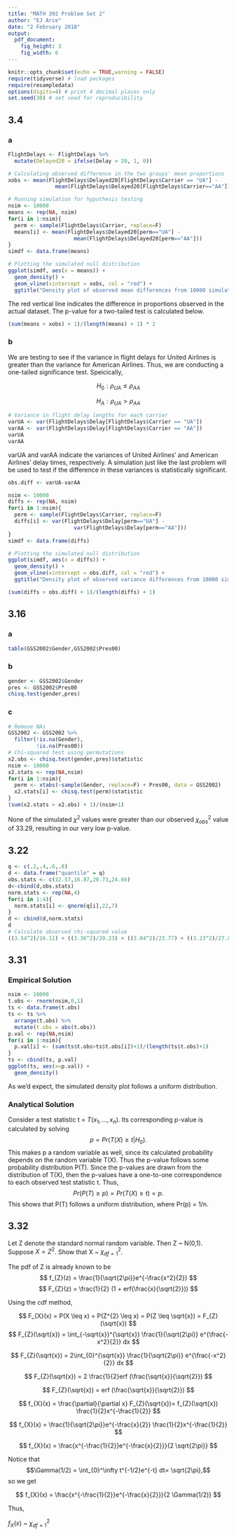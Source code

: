 ```yaml
---
title: "MATH 392 Problem Set 2"
author: "EJ Arce"
date: "2 February 2018"
output: 
  pdf_document:
    fig_height: 3
    fig_width: 6
---
```



```r
knitr::opts_chunk$set(echo = TRUE,warning = FALSE)
require(tidyverse) # load packages
require(resampledata)
options(digits=4) # print 4 decimal places only
set.seed(30) # set seed for reproducibility
```

## 3.4

### a

```r
FlightDelays <- FlightDelays %>%
  mutate(Delayed20 = ifelse(Delay > 20, 1, 0))

# Calculating observed difference in the two groups' mean proportions
xobs <- mean(FlightDelays$Delayed20[FlightDelays$Carrier == "UA"] -
               mean(FlightDelays$Delayed20[FlightDelays$Carrier=="AA"]))

# Running simulation for hypothesis testing
nsim <- 10000
means <- rep(NA, nsim)
for(i in 1:nsim){
  perm <- sample(FlightDelays$Carrier, replace=F)
  means[i] <- mean(FlightDelays$Delayed20[perm=="UA"] - 
                     mean(FlightDelays$Delayed20[perm=="AA"]))
}
simdf <- data.frame(means)

# Plotting the simulated null distribution
ggplot(simdf, aes(x = means)) +
  geom_density() +
  geom_vline(xintercept = xobs, col = "red") +
  ggtitle("Density plot of observed mean differences from 10000 simulations")
```

The red vertical line indicates the difference in proportions observed in the actual dataset. The p-value for a two-tailed test is calculated below.

```r
(sum(means > xobs) + 1)/(length(means) + 1) * 2
```

### b

We are testing to see if the variance in flight delays for United Airlines is greater than the variance for American Airlines. Thus, we are conducting a one-tailed significance test. Speicically,


$$
H_0: \rho_{UA} \leq \rho_{AA}
$$
  
$$
H_A: \rho_{UA} >\rho_{AA}
$$

```r
# Variance in flight delay lengths for each carrier
varUA <- var(FlightDelays$Delay[FlightDelays$Carrier == "UA"])
varAA <- var(FlightDelays$Delay[FlightDelays$Carrier == "AA"])
varUA
varAA
```

varUA and varAA indicate the variances of United Airlines' and American Airlines' delay times, respectively. A simulation just like the last problem will be used to test if the difference in these variances is statistically significant.

```r
obs.diff <- varUA-varAA

nsim <- 10000
diffs <- rep(NA, nsim)
for(i in 1:nsim){
  perm <- sample(FlightDelays$Carrier, replace=F)
  diffs[i] <- var(FlightDelays$Delay[perm=="UA"] - 
                     var(FlightDelays$Delay[perm=="AA"]))
}
simdf <- data.frame(diffs)

# Plotting the simulated null distribution
ggplot(simdf, aes(x = diffs)) +
  geom_density() +
  geom_vline(xintercept = obs.diff, col = "red") +
  ggtitle("Density plot of observed variance differences from 10000 simulations")
```

```r
(sum(diffs > obs.diff) + 1)/(length(diffs) + 1)
```

## 3.16

### a

```r
table(GSS2002$Gender,GSS2002$Pres00)
```

### b

```r
gender <- GSS2002$Gender
pres <- GSS2002$Pres00
chisq.test(gender,pres)
```

### c

```r
# Remove NAs
GSS2002 <- GSS2002 %>%
  filter(!is.na(Gender),
         !is.na(Pres00))
# Chi-squared test using permutations
x2.obs <- chisq.test(gender,pres)$statistic
nsim <- 10000
x2.stats <- rep(NA,nsim)
for(i in 1:nsim){
  perm <- xtabs(~sample(Gender, replace=F) + Pres00, data = GSS2002)
  x2.stats[i] <- chisq.test(perm)$statistic
}
(sum(x2.stats > x2.obs) + 1)/(nsim+1)
```

None of the simulated $\chi^{2}$ values were greater than our observed $\chi^{2}_{obs}$ value of 33.29, resulting in our very low p-value.

## 3.22

```r
q <- c(.2,.4,.6,.8)
d <- data.frame("quantile" = q)
obs.stats <- c(12.57,16.87,20.73,24.66)
d<-cbind(d,obs.stats)
norm.stats <- rep(NA,4)
for(i in 1:4){
  norm.stats[i] <- qnorm(q[i],22,7)
}
d <- cbind(d,norm.stats)
d
# Calculate observed chi-squared value
((3.54^2)/16.11) + ((3.36^2)/20.23) + ((3.04^2)/23.77) + ((3.23^2)/27.89)
```

## 3.31

### Empirical Solution

```r
nsim <- 10000
t.obs <- rnorm(nsim,0,1)
ts <- data.frame(t.obs)
ts <- ts %>%
  arrange(t.obs) %>%
  mutate(t.obs = abs(t.obs))
p.val <- rep(NA,nsim)
for(i in 1:nsim){
  p.val[i] <- (sum(ts$t.obs>ts$t.obs[i])+1)/(length(ts$t.obs)+1)
}
ts <- cbind(ts, p.val)
ggplot(ts, aes(x=p.val)) +
  geom_density()
```

As we'd expect, the simulated density plot follows a uniform distribution.

### Analytical Solution
Consider a test statistic t = $T(x_{1},...,x_{n})$. Its corresponding p-value is calculated by solving
$$
p = Pr(T(X) \geq t|H_{0}).
$$
This makes p a random variable as well, since its calculated probability depends on the random variable T(X). Thus the p-value follows some probability distribution P(T). Since the p-values are drawn from the distribution of T(X), then the p-values have a one-to-one correspondence to each observed test statistic t. Thus,
$$
Pr(P(T) \geq p) = Pr(T(X) \geq t) = p.
$$
This shows that P(T) follows a uniform distribution, where Pr(p) = 1/n.

## 3.32

Let Z denote the standard normal random variable. Then Z ~ N(0,1). Suppose $X = Z^{2}$. Show that X ~ $\chi^{2}_{df=1}$.

The pdf of Z is already known to be
$$
f_{Z}(z) = \frac{1}{\sqrt{2\pi}}e^{-\frac{x^2}{2}}
$$
$$
F_{Z}(z) = \frac{1}{2} (1 + erf(\frac{x}{\sqrt{2}}))
$$

Using the cdf method,

$$
F_{X}(x) = P(X \leq x) = P(Z^{2} \leq x) = P(Z \leq \sqrt{x}) = F_{Z}(\sqrt{x})
$$
$$
F_{Z}(\sqrt{x}) =
\int_{-\sqrt{x}}^{\sqrt{x}}
\frac{1}{\sqrt{2\pi}}
e^{\frac{-x^2}{2}}
dx
$$

$$
F_{Z}(\sqrt{x}) =
2\int_{0}^{\sqrt{x}}
\frac{1}{\sqrt{2\pi}}
e^{\frac{-x^2}{2}}
dx
$$

$$
F_{Z}(\sqrt{x}) = 2 \frac{1}{2}erf (\frac{\sqrt{x}}{\sqrt{2}})
$$

$$
F_{Z}(\sqrt{x}) = erf (\frac{\sqrt{x}}{\sqrt{2}})
$$

$$
f_{X}(x) =
\frac{\partial}{\partial x} F_{Z}(\sqrt{x})=
f_{Z}(\sqrt{x}) \frac{1}{2}x^{-\frac{1}{2}}
$$

$$
f_{X}(x) =
\frac{1}{\sqrt{2\pi}}e^{-\frac{x}{2}} \frac{1}{2}x^{-\frac{1}{2}}
$$

$$
f_{X}(x) = \frac{x^{-\frac{1}{2}}e^{-\frac{x}{2}}}{2 \sqrt{2\pi}}
$$

Notice that 
$$\Gamma(1/2) =
\int_{0}^\infty t^{-1/2}e^{-t} dt=
\sqrt{2\pi},$$
so we get

$$
f_{X}(x) = \frac{x^{-\frac{1}{2}}e^{-\frac{x}{2}}}{2 \Gamma(1/2)}
$$

Thus,

$f_{X}(x)$ ~ $\chi^2_{df = 1}$